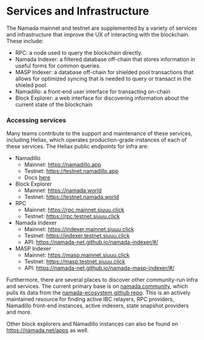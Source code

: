 # Services and Infrastructure
The Namada mainnet and testnet are supplemented by a variety of services and infrastructure that improve the UX of interacting with the blockchain.
These include:
- RPC: a node used to query the blockchain directly.
- Namada Indexer: a filtered database off-chain that stores information in useful forms for common queries.
- MASP Indexer: a database off-chain for shielded pool transactions that allows for optimized syncing that is needed to query or transact in the shieled pool.
- Namadillo: a front-end user interface for transacting on-chain
- Block Explorer: a web interface for discovering information about the current state of the blockchain

### Accessing services
Many teams contribute to the support and maintenance of these services, including Heliax, which operates production-grade instances of each of these services.
The Heliax public endpoints for infra are:
- Namadillo
    - Mainnet: https://namadillo.app
    - Testnet: https://testnet.namadillo.app
    - Docs [here](../users/namadillo/overview.mdx)
- Block Explorer
    - Mainnet: https://namada.world
    - Testnet: https://testnet.namada.world
- RPC
    - Mainnet: https://rpc.mainnet.siuuu.click
    - Testnet: https://rpc.testnet.siuuu.click
- Namada Indexer
    - Mainnet: https://indexer.mainnet.siuuu.click
    - Testnet: https://indexer.testnet.siuuu.click
    - API: https://namada-net.github.io/namada-indexer/#/
- MASP Indexer
    - Mainnet: https://masp.mainnet.siuuu.click
    - Testnet: https://masp.testnet.siuuu.click
    - API: https://namada-net.github.io/namada-masp-indexer/#/

Furthermore, there are several places to discover other community-run infra and services.
The current primary base is on [namada.community](https://namada.community/infrastructure-services), which pulls its data from the [namada-ecosystem github repo](https://github.com/Luminara-Hub/namada-ecosystem/tree/main/user-and-dev-tools).
This is an actively maintained resource for finding active IBC relayers, RPC providers, Namadillo front-end instances, active indexers, state snapshot providers and more.

Other block explorers and Namadillo instances can also be found on https://namada.net/apps as well.
